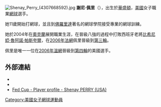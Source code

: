 [[File:Shenay_Perry_(4307668592).jpg|thumb]]
'''謝尼·佩里'''（{{bd|1984年|7月6日}}），出生於[[華盛頓|華盛頓]]，[[美國|美國]]女子職業[[網球|網球]]選手。

她11歲開始打網球，並且到[[佛羅里達|佛羅里達]]著名的網球學院接受專業的網球訓練。

她於2004年在[[奧克蘭|奧克蘭]]展開職業生涯，在晉級八強的過程中打敗西班牙老將[[比希尼婭·魯阿諾·帕斯夸爾|比希尼婭·魯阿諾·帕斯夸爾]]，在[[2006年法國網球公開賽女子單打比賽|2006年法網]]佩里晉級到[[2006年法國網球公開賽女子單打比賽|第三輪]]。

佩里是唯一一位在[[2006年溫布爾登網球錦標賽|2006年溫網]]晉級到[[2006年溫布頓網球錦標賽女子單打比賽|第四輪]]的美國選手。

==外部連結==
* {{WTA|6356}}
* {{ITF Profile|id=35010244}}
* [http://www.fedcup.com/en/players/player/profile.aspx?playerid=35010244 Fed Cup - Player profile - Shenay PERRY (USA)]{{Wayback|url=http://www.fedcup.com/en/players/player/profile.aspx?playerid=35010244 |date=20151129175415 }}

{{美國體育人物小作品}}
{{網球運動員小作品}}

{{Authority control}}
{{DEFAULTSORT:Perry, Shenay}}
[[Category:美國女子網球運動員|Category:美國女子網球運動員]]